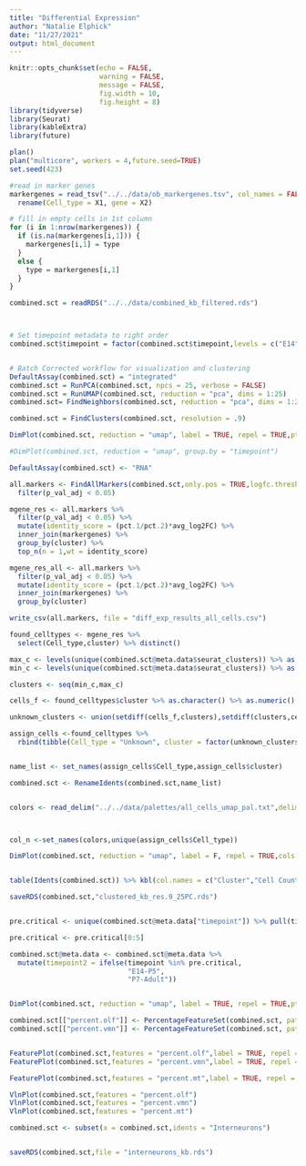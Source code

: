 ---
title: "Differential Expression"
author: "Natalie Elphick"
date: "11/27/2021"
output: html_document
---

```{r setup, include=FALSE}
knitr::opts_chunk$set(echo = FALSE,
                      warning = FALSE,
                      message = FALSE,
                      fig.width = 10,
                      fig.height = 8)
library(tidyverse)
library(Seurat)
library(kableExtra)
library(future)

plan()
plan("multicore", workers = 4,future.seed=TRUE)
set.seed(423)
```

```{r}
#read in marker genes
markergenes = read_tsv("../../data/ob_markergenes.tsv", col_names = FALSE) %>%
  rename(Cell_type = X1, gene = X2)

# fill in empty cells in 1st column 
for (i in 1:nrow(markergenes)) {
  if (is.na(markergenes[i,1])) {
    markergenes[i,1] = type
  } 
  else {
    type = markergenes[i,1]
  }
}

```


```{r}
combined.sct = readRDS("../../data/combined_kb_filtered.rds")



# Set timepoint metadata to right order
combined.sct$timepoint = factor(combined.sct$timepoint,levels = c("E14","E18","P0","P3","P5","P7","P10","P14","P21","Adult"))



```


```{r}
# Batch Corrected workflow for visualization and clustering
DefaultAssay(combined.sct) = "integrated"
combined.sct = RunPCA(combined.sct, npcs = 25, verbose = FALSE)
combined.sct = RunUMAP(combined.sct, reduction = "pca", dims = 1:25)
combined.sct= FindNeighbors(combined.sct, reduction = "pca", dims = 1:25)

```





```{r UMAP}


combined.sct = FindClusters(combined.sct, resolution = .9)

DimPlot(combined.sct, reduction = "umap", label = TRUE, repel = TRUE,pt.size = 1)

#DimPlot(combined.sct, reduction = "umap", group.by = "timepoint")
```

```{r}

DefaultAssay(combined.sct) <- "RNA"

all.markers <- FindAllMarkers(combined.sct,only.pos = TRUE,logfc.threshold = 0.25)%>%
  filter(p_val_adj < 0.05)

mgene_res <- all.markers %>%
  filter(p_val_adj < 0.05) %>%
  mutate(identity_score = (pct.1/pct.2)*avg_log2FC) %>%
  inner_join(markergenes) %>%
  group_by(cluster) %>%
  top_n(n = 1,wt = identity_score)

mgene_res_all <- all.markers %>%
  filter(p_val_adj < 0.05) %>%
  mutate(identity_score = (pct.1/pct.2)*avg_log2FC) %>%
  inner_join(markergenes) %>%
  group_by(cluster)

write_csv(all.markers, file = "diff_exp_results_all_cells.csv")
```

```{r}
found_celltypes <- mgene_res %>%
  select(Cell_type,cluster) %>% distinct()

```


```{r}
max_c <- levels(unique(combined.sct@meta.data$seurat_clusters)) %>% as.vector() %>% as.numeric() %>% max()
min_c <- levels(unique(combined.sct@meta.data$seurat_clusters)) %>% as.vector() %>% as.numeric() %>% min()

clusters <- seq(min_c,max_c)

cells_f <- found_celltypes$cluster %>% as.character() %>% as.numeric()

unknown_clusters <- union(setdiff(cells_f,clusters),setdiff(clusters,cells_f))
```

```{r}


assign_cells <-found_celltypes %>%
  rbind(tibble(Cell_type = "Unknown", cluster = factor(unknown_clusters)))


name_list <- set_names(assign_cells$Cell_type,assign_cells$cluster)

combined.sct <- RenameIdents(combined.sct,name_list)


colors <- read_delim("../../data/palettes/all_cells_umap_pal.txt",delim = "/n",col_names = F) %>% pull(X1)



col_n <-set_names(colors,unique(assign_cells$Cell_type))

DimPlot(combined.sct, reduction = "umap", label = F, repel = TRUE,cols = col_n,pt.size = 1,label.size = 7)


table(Idents(combined.sct)) %>% kbl(col.names = c("Cluster","Cell Count")) %>% kable_minimal()

```


```{r}
saveRDS(combined.sct,"clustered_kb_res.9_25PC.rds")


pre.critical <- unique(combined.sct@meta.data["timepoint"]) %>% pull(timepoint) 

pre.critical <- pre.critical[0:5]

combined.sct@meta.data <- combined.sct@meta.data %>%
  mutate(timepoint2 = ifelse(timepoint %in% pre.critical,
                             "E14-P5",
                             "P7-Adult"))


DimPlot(combined.sct, reduction = "umap", label = TRUE, repel = TRUE,pt.size = 1, group.by =  "timepoint")

combined.sct[["percent.olf"]] <- PercentageFeatureSet(combined.sct, pattern = "^Olfr")
combined.sct[["percent.vmn"]] <- PercentageFeatureSet(combined.sct, pattern = "^Vmn")



```

```{r}

FeaturePlot(combined.sct,features = "percent.olf",label = TRUE, repel = TRUE, min.cutoff = "q10", max.cutoff = "q90")
FeaturePlot(combined.sct,features = "percent.vmn",label = TRUE, repel = TRUE, min.cutoff = "q10", max.cutoff = "q90")

FeaturePlot(combined.sct,features = "percent.mt",label = TRUE, repel = TRUE, min.cutoff = "q10", max.cutoff = "q90")
```


```{r}
VlnPlot(combined.sct,features = "percent.olf")
VlnPlot(combined.sct,features = "percent.vmn")
VlnPlot(combined.sct,features = "percent.mt")
```

```{r}
combined.sct <- subset(x = combined.sct,idents = "Interneurons")


saveRDS(combined.sct,file = "interneurons_kb.rds")


```

